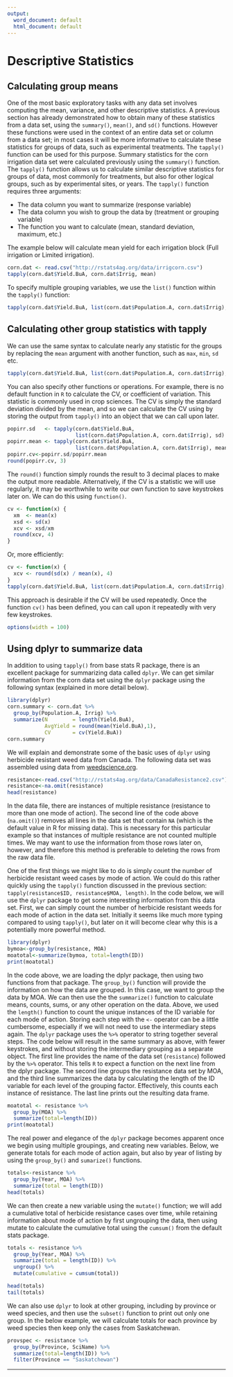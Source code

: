 ```yaml
---
output:
  word_document: default
  html_document: default
---
```

# Descriptive Statistics

## Calculating group means

One of the most basic exploratory tasks with any data set involves computing the mean, variance, and other descriptive statistics. A previous section has already demonstrated how to obtain many of these statistics from a data set, using the `summary()`, `mean()`, and `sd()` functions. However these functions were used in the context of an entire data set or column from a data set; in most cases it will be more informative to calculate these statistics for groups of data, such as experimental treatments. The `tapply()` function can be used for this purpose. Summary statistics for the corn irrigation data set were calculated previously using the `summary()` function. The `tapply()` function allows us to calculate similar descriptive statistics for groups of data, most commonly for treatments, but also for other logical groups, such as by experimental sites, or years. The `tapply()` function requires three arguments: 

- The data column you want to summarize (response variable)
- The data column you wish to group the data by (treatment or grouping variable)
- The function you want to calculate (mean, standard deviation, maximum, etc.)

The example below will calculate mean yield for each irrigation block (Full irrigation or Limited irrigation). 
```r
corn.dat <- read.csv("http://rstats4ag.org/data/irrigcorn.csv")
tapply(corn.dat$Yield.BuA, corn.dat$Irrig, mean)
```
To specify multiple grouping variables, we use the `list()` function within the `tapply()` function:
```r
tapply(corn.dat$Yield.BuA, list(corn.dat$Population.A, corn.dat$Irrig), mean)
```

## Calculating other group statistics with tapply

We can use the same syntax to calculate nearly any statistic for the groups by replacing the `mean` argument with another function, such as `max`, `min`, `sd` etc. 
```r
tapply(corn.dat$Yield.BuA, list(corn.dat$Population.A, corn.dat$Irrig), median)
```
You can also specify other functions or operations. For example, there is no default function in `R` to calculate the CV, or coefficient of variation. This statistic is commonly used in crop sciences. The CV is simply the standard deviation divided by the mean, and so we can calculate the CV using by storing the output from `tapply()` into an object that we can call upon later.
```r
popirr.sd   <- tapply(corn.dat$Yield.BuA, 
                      list(corn.dat$Population.A, corn.dat$Irrig), sd)
popirr.mean <- tapply(corn.dat$Yield.BuA, 
                      list(corn.dat$Population.A, corn.dat$Irrig), mean)
popirr.cv<-popirr.sd/popirr.mean
round(popirr.cv, 3)
```
The `round()` function simply rounds the result to 3 decimal places to make the output more readable. Alternatively, if the CV is a statistic we will use regularly, it may be worthwhile to write our own function to save keystrokes later on. We can do this using `function()`.
```r
cv <- function(x) {
  xm  <- mean(x)
  xsd <- sd(x)
  xcv <- xsd/xm
  round(xcv, 4)
}
```
Or, more efficiently:
```r
cv <- function(x) {
  xcv <- round(sd(x) / mean(x), 4)
}
tapply(corn.dat$Yield.BuA, list(corn.dat$Population.A, corn.dat$Irrig), cv)
```
This approach is desirable if the CV will be used repeatedly. Once the function `cv()` has been defined, you can call upon it repeatedly with very few keystrokes.

```r
options(width = 100)
```

## Using dplyr to summarize data

In addition to using `tapply()` from base stats R package, there is an excellent package for summarizing data called `dplyr`. We can get similar information from the corn data set using the `dplyr` package using the following syntax (explained in more detail below).
```r
library(dplyr)
corn.summary <- corn.dat %>%
  group_by(Population.A, Irrig) %>%
  summarize(N        = length(Yield.BuA),
            AvgYield = round(mean(Yield.BuA),1),
            CV       = cv(Yield.BuA))
corn.summary            
```

We will explain and demonstrate some of the basic uses of `dplyr` using herbicide resistant weed data from Canada. The following data set was assembled using data from [weedscience.org](http://www.weedscience.org).

```r
resistance<-read.csv("http://rstats4ag.org/data/CanadaResistance2.csv")
resistance<-na.omit(resistance)
head(resistance)
```

In the data file, there are instances of multiple resistance (resistance to more than one mode of action).
The second line of the code above (`na.omit()`) removes all lines in the data set that contain `NA` (which is the default value in R for missing data). This is necessary for this particular example so that instances of multiple resistance are not counted multiple times. We may want to use the information from those rows later on, however, and therefore this method is preferable to deleting the rows from the raw data file.

One of the first things we might like to do is simply count the number of herbicide resistant weed cases by mode of action. We could do this rather quickly using the `tapply()` function discussed in the previous section: `tapply(resistance$ID, resistance$MOA, length)`. In the code below, we will use the `dplyr` package to get some interesting information from this data set. First, we can simply count the number of herbicide resistant weeds for each mode of action in the data set. Initially it seems like much more typing compared to using `tapply()`, but later on it will become clear why this is a potentially more powerful method.

```r
library(dplyr)
bymoa<-group_by(resistance, MOA)
moatotal<-summarize(bymoa, total=length(ID))
print(moatotal)
```
In the code above, we are loading the dplyr package, then using two functions from that package. The `group_by()` function will provide the information on how the data are grouped. In this case, we want to group the data by MOA. We can then use the the `summarize()` function to calculate means, counts, sums, or any other operation on the data. Above, we used the `length()` function to count the unique instances of the ID variable for each mode of action. Storing each step with the `<-` operator can be a little cumbersome, especially if we will not need to use the intermediary steps again. The `dplyr` package uses the `%>%` operator to string together several steps. The code below will result in the same summary as above, with fewer keystrokes, and without storing the intermediary grouping as a separate object. The first line provides the name of the data set (`resistance`) followed by the `%>%` operator. This tells `R` to expect a function on the next line from the dplyr package. The second line groups the resistance data set by MOA, and the third line summarizes the data by calculating the length of the ID variable for each level of the grouping factor. Effectively, this counts each instance of resistance. The last line prints out the resulting data frame.
```r
moatotal <- resistance %>%
  group_by(MOA) %>%
  summarize(total=length(ID))
print(moatotal)
```
The real power and elegance of the `dplyr` package becomes apparent once we begin using multiple groupings, and creating new variables. Below, we generate totals for each mode of action again, but also by year of listing by using the `group_by()` and `sumarize()` functions. 
```r
totals<-resistance %>%
  group_by(Year, MOA) %>%
  summarize(total = length(ID)) 
head(totals)
```
We can then create a new variable using the `mutate()` function; we will add a cumulative total of herbicide resistance cases over time, while retaining information about mode of action by first ungrouping the data, then using mutate to calculate the cumulative total using the `cumsum()` from the default stats package.
```r
totals <- resistance %>%
  group_by(Year, MOA) %>%
  summarize(total = length(ID)) %>%
  ungroup() %>%
  mutate(cumulative = cumsum(total))

head(totals)
tail(totals)
```

We can also use `dplyr` to look at other grouping, including by province or weed species, and then use the `subset()` function to print out only one group. In the below example, we will calculate totals for each province by weed species then keep only the cases from Saskatchewan.
```r
provspec <- resistance %>%
  group_by(Province, SciName) %>%
  summarize(total=length(ID)) %>%
  filter(Province == "Saskatchewan")
```

*****

